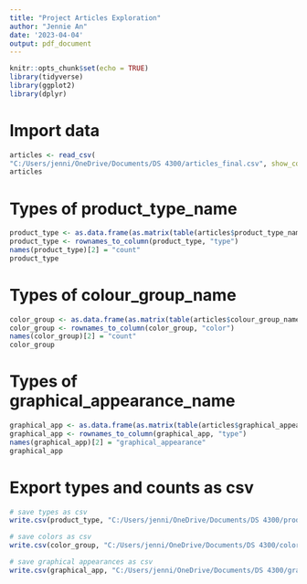 ---
title: "Project Articles Exploration"
author: "Jennie An"
date: '2023-04-04'
output: pdf_document
---

```{r setup, include=FALSE}
knitr::opts_chunk$set(echo = TRUE)
library(tidyverse)
library(ggplot2)
library(dplyr)
```

# Import data

```{r}
articles <- read_csv(
"C:/Users/jenni/OneDrive/Documents/DS 4300/articles_final.csv", show_col_types = FALSE)
articles
```

# Types of product_type_name

```{r}
product_type <- as.data.frame(as.matrix(table(articles$product_type_name)))
product_type <- rownames_to_column(product_type, "type")
names(product_type)[2] = "count"
product_type
```

# Types of colour_group_name

```{r}
color_group <- as.data.frame(as.matrix(table(articles$colour_group_name)))
color_group <- rownames_to_column(color_group, "color")
names(color_group)[2] = "count"
color_group
```

# Types of graphical_appearance_name

```{r}
graphical_app <- as.data.frame(as.matrix(table(articles$graphical_appearance_name)))
graphical_app <- rownames_to_column(graphical_app, "type")
names(graphical_app)[2] = "graphical_appearance"
graphical_app
```

# Export types and counts as csv

```{r}
# save types as csv
write.csv(product_type, "C:/Users/jenni/OneDrive/Documents/DS 4300/product_type.csv", row.names = FALSE)
```

```{r}
# save colors as csv
write.csv(color_group, "C:/Users/jenni/OneDrive/Documents/DS 4300/color_group.csv", row.names = FALSE)
```

```{r}
# save graphical appearances as csv
write.csv(graphical_app, "C:/Users/jenni/OneDrive/Documents/DS 4300/graphical_app.csv", row.names = FALSE)
```

